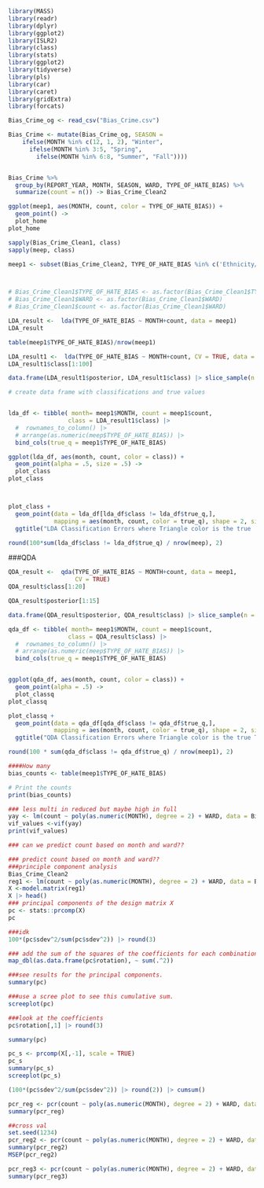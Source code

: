 

```r
library(MASS)
library(readr)
library(dplyr)
library(ggplot2)
library(ISLR2)
library(class)
library(stats)   
library(ggplot2) 
library(tidyverse)
library(pls)
library(car)
library(caret)
library(gridExtra)
library(forcats)

```

```r


Bias_Crime_og <- read_csv("Bias_Crime.csv")

Bias_Crime <- mutate(Bias_Crime_og, SEASON = 
    ifelse(MONTH %in% c(12, 1, 2), "Winter",
      ifelse(MONTH %in% 3:5, "Spring",
        ifelse(MONTH %in% 6:8, "Summer", "Fall"))))


Bias_Crime %>% 
  group_by(REPORT_YEAR, MONTH, SEASON, WARD, TYPE_OF_HATE_BIAS) %>%
  summarize(count = n()) -> Bias_Crime_Clean2

```
```r
ggplot(meep1, aes(MONTH, count, color = TYPE_OF_HATE_BIAS)) +
  geom_point() ->
  plot_home
plot_home
```

```r
sapply(Bias_Crime_Clean1, class)
sapply(meep, class)

meep1 <- subset(Bias_Crime_Clean2, TYPE_OF_HATE_BIAS %in% c('Ethnicity/National Origin', 'Race', 'Sexual Orientation', 'Religion','Gender','Gender Identity/Expression'))



# Bias_Crime_Clean1$TYPE_OF_HATE_BIAS <- as.factor(Bias_Crime_Clean1$TYPE_OF_HATE_BIAS)
# Bias_Crime_Clean1$WARD <- as.factor(Bias_Crime_Clean1$WARD)
# Bias_Crime_Clean1$count <- as.factor(Bias_Crime_Clean1$WARD)

LDA_result <-  lda(TYPE_OF_HATE_BIAS ~ MONTH+count, data = meep1)
LDA_result
```
```r
table(meep1$TYPE_OF_HATE_BIAS)/nrow(meep1)
```
```r
LDA_result1 <-  lda(TYPE_OF_HATE_BIAS ~ MONTH+count, CV = TRUE, data = meep1)
LDA_result1$class[1:100]
```
```r
data.frame(LDA_result1$posterior, LDA_result1$class) |> slice_sample(n = 100) 
```


```r
# create data frame with classifications and true values


lda_df <- tibble( month= meep1$MONTH, count = meep1$count,
                 class = LDA_result1$class) |> 
  #  rownames_to_column() |>
  # arrange(as.numeric(meep$TYPE_OF_HATE_BIAS)) |>
  bind_cols(true_q = meep1$TYPE_OF_HATE_BIAS)

ggplot(lda_df, aes(month, count, color = class)) +
  geom_point(alpha = .5, size = .5) ->
  plot_class
plot_class



plot_class +
  geom_point(data = lda_df[lda_df$class != lda_df$true_q,],
             mapping = aes(month, count, color = true_q), shape = 2, size = 3) +
  ggtitle("LDA Classification Errors where Triangle color is the true 'TYPE_OF_HATE_BIAS'")


```
```r
round(100*sum(lda_df$class != lda_df$true_q) / nrow(meep), 2)
```
###QDA
```r
QDA_result <-  qda(TYPE_OF_HATE_BIAS ~ MONTH+count, data = meep1,
                   CV = TRUE)
QDA_result$class[1:20]
```
```r
QDA_result$posterior[1:15]
```
```r
data.frame(QDA_result$posterior, QDA_result$class) |> slice_sample(n = 100) 
```

```r
qda_df <- tibble( month= meep1$MONTH, count = meep1$count,
                 class = QDA_result$class) |> 
  #  rownames_to_column() |>
  # arrange(as.numeric(meep$TYPE_OF_HATE_BIAS)) |>
  bind_cols(true_q = meep1$TYPE_OF_HATE_BIAS)


ggplot(qda_df, aes(month, count, color = class)) +
  geom_point(alpha = .5) ->
  plot_classq
plot_classq

plot_classq +
  geom_point(data = qda_df[qda_df$class != qda_df$true_q,], 
             mapping = aes(month, count, color = true_q), shape = 2, size = 3) +
  ggtitle("QDA Classification Errors where Triangle color is the true TYPE_OF_HATE_BIAS")
```
```r
round(100 * sum(qda_df$class != qda_df$true_q) / nrow(meep1), 2)
```

```r
####How many 
bias_counts <- table(meep1$TYPE_OF_HATE_BIAS)

# Print the counts
print(bias_counts)

```


```r
### less multi in reduced but maybe high in full 
yay <- lm(count ~ poly(as.numeric(MONTH), degree = 2) + WARD, data = Bias_Crime_Clean2)
vif_values <-vif(yay)
print(vif_values)

```

```r
### can we predict count based on month and ward??

### predict count based on month and ward??
###principle component analysis
Bias_Crime_Clean2
reg1 <- lm(count ~ poly(as.numeric(MONTH), degree = 2) + WARD, data = Bias_Crime_Clean2)
X <-model.matrix(reg1)
X |> head()
### principal components of the design matrix X
pc <- stats::prcomp(X)
pc

###idk
100*(pc$sdev^2/sum(pc$sdev^2)) |> round(3)

### add the sum of the squares of the coefficients for each combination
map_dbl(as.data.frame(pc$rotation), ~ sum(.^2))

###see results for the principal components.
summary(pc)

###use a scree plot to see this cumulative sum.
screeplot(pc)

###look at the coefficients
pc$rotation[,1] |> round(3)

```
```r
summary(pc) 
```


```r
pc_s <- prcomp(X[,-1], scale = TRUE)
pc_s
summary(pc_s)
screeplot(pc_s)
```


```r
(100*(pc$sdev^2/sum(pc$sdev^2)) |> round(2)) |> cumsum()
```
```r
pcr_reg <- pcr(count ~ poly(as.numeric(MONTH), degree = 2) + WARD, data = Bias_Crime_Clean2, scale = TRUE)
summary(pcr_reg)
```

```r
##cross val
set.seed(1234) 
pcr_reg2 <- pcr(count ~ poly(as.numeric(MONTH), degree = 2) + WARD, data = Bias_Crime_Clean2, scale = TRUE, validation = "CV")
summary(pcr_reg2)
MSEP(pcr_reg2)

```
```r
pcr_reg3 <- pcr(count ~ poly(as.numeric(MONTH), degree = 2) + WARD, data = Bias_Crime_Clean2,scale = TRUE, ncomp = 5)
summary(pcr_reg3)

```































